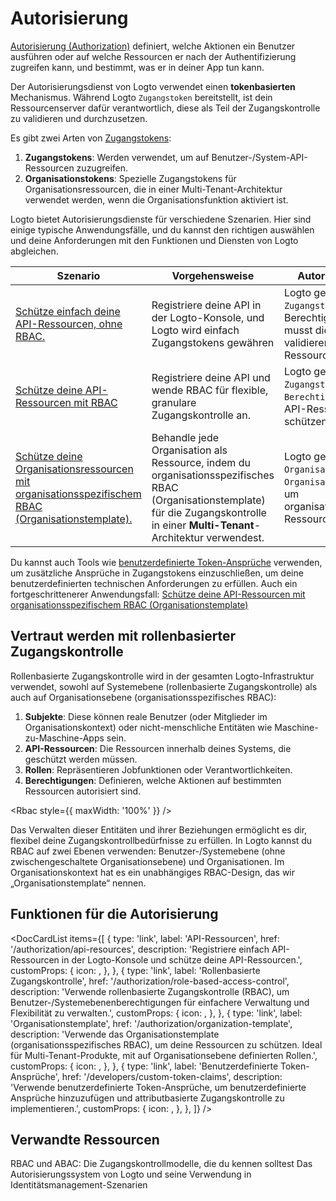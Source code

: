 

# Autorisierung

[Autorisierung (Authorization)](https://auth.wiki/authorization) definiert, welche Aktionen ein Benutzer ausführen oder auf welche Ressourcen er nach der Authentifizierung zugreifen kann, und bestimmt, was er in deiner App tun kann.

Der Autorisierungsdienst von Logto verwendet einen **tokenbasierten** Mechanismus. Während Logto `Zugangstoken` bereitstellt, ist dein Ressourcenserver dafür verantwortlich, diese als Teil der Zugangskontrolle zu validieren und durchzusetzen.

Es gibt zwei Arten von [Zugangstokens](https://auth.wiki/access-token):

1. **Zugangstokens**: Werden verwendet, um auf Benutzer-/System-API-Ressourcen zuzugreifen.
2. **Organisationstokens**: Spezielle Zugangstokens für Organisationsressourcen, die in einer Multi-Tenant-Architektur verwendet werden, wenn die Organisationsfunktion aktiviert ist.

Logto bietet Autorisierungsdienste für verschiedene Szenarien. Hier sind einige typische Anwendungsfälle, und du kannst den richtigen auswählen und deine Anforderungen mit den Funktionen und Diensten von Logto abgleichen.

| Szenario                                                                                                                                                                 | Vorgehensweise                                                                                                                                                                       | Autorisierungsablauf                                                                                                           |
| ------------------------------------------------------------------------------------------------------------------------------------------------------------------------ | ------------------------------------------------------------------------------------------------------------------------------------------------------------------------------------ | ------------------------------------------------------------------------------------------------------------------------------ |
| [Schütze einfach deine API-Ressourcen, ohne RBAC.](/authorization/api-resources/protect-your-api)                                                                        | Registriere deine API in der Logto-Konsole, und Logto wird einfach Zugangstokens gewähren                                                                                            | Logto gewährt `Zugangstoken` (ohne Berechtigungen), und du musst diese Tokens validieren, um deine API-Ressourcen zu schützen. |
| [Schütze deine API-Ressourcen mit RBAC](/authorization/role-based-access-control/protect-api-resources-with-rbac)                                                        | Registriere deine API und wende RBAC für flexible, granulare Zugangskontrolle an.                                                                                                    | Logto gewährt `Zugangstoken` mit `Berechtigung`, um deine API-Ressourcen zu schützen.                                          |
| [Schütze deine Organisationsressourcen mit organisationsspezifischem RBAC (Organisationstemplate).](/authorization/organization-template/protect-organization-resources) | Behandle jede Organisation als Ressource, indem du organisationsspezifisches RBAC (Organisationstemplate) für die Zugangskontrolle in einer **Multi-Tenant**-Architektur verwendest. | Logto gewährt `Organisationstoken` mit `Organisationsberechtigung`, um organisationsspezifische Ressourcen zu schützen.        |

Du kannst auch Tools wie [benutzerdefinierte Token-Ansprüche](/developers/custom-token-claims) verwenden, um zusätzliche Ansprüche in Zugangstokens einzuschließen, um deine benutzerdefinierten technischen Anforderungen zu erfüllen. Auch ein fortgeschrittenerer Anwendungsfall: [Schütze deine API-Ressourcen mit organisationsspezifischem RBAC (Organisationstemplate)](/authorization/organization-template/protect-api-reources)

## Vertraut werden mit rollenbasierter Zugangskontrolle

Rollenbasierte Zugangskontrolle wird in der gesamten Logto-Infrastruktur verwendet, sowohl auf Systemebene (rollenbasierte Zugangskontrolle) als auch auf Organisationsebene (organisationsspezifisches RBAC):

1. **Subjekte**: Diese können reale Benutzer (oder Mitglieder im Organisationskontext) oder nicht-menschliche Entitäten wie Maschine-zu-Maschine-Apps sein.
2. **API-Ressourcen**: Die Ressourcen innerhalb deines Systems, die geschützt werden müssen.
3. **Rollen**: Repräsentieren Jobfunktionen oder Verantwortlichkeiten.
4. **Berechtigungen**: Definieren, welche Aktionen auf bestimmten Ressourcen autorisiert sind.

<Rbac style={{ maxWidth: '100%' }} />

Das Verwalten dieser Entitäten und ihrer Beziehungen ermöglicht es dir, flexibel deine Zugangskontrollbedürfnisse zu erfüllen. In Logto kannst du RBAC auf zwei Ebenen verwenden: Benutzer-/Systemebene (ohne zwischengeschaltete Organisationsebene) und Organisationen. Im Organisationskontext hat es ein unabhängiges RBAC-Design, das wir „Organisationstemplate“ nennen.

## Funktionen für die Autorisierung

<DocCardList
  items={[
    {
      type: 'link',
      label: 'API-Ressourcen',
      href: '/authorization/api-resources',
      description:
        'Registriere einfach API-Ressourcen in der Logto-Konsole und schütze deine API-Ressourcen.',
      customProps: {
        icon: <Api />,
      },
    },
    {
      type: 'link',
      label: 'Rollenbasierte Zugangskontrolle',
      href: '/authorization/role-based-access-control',
      description:
        'Verwende rollenbasierte Zugangskontrolle (RBAC), um Benutzer-/Systemebenenberechtigungen für einfachere Verwaltung und Flexibilität zu verwalten.',
      customProps: {
        icon: <Role />,
      },
    },
    {
      type: 'link',
      label: 'Organisationstemplate',
      href: '/authorization/organization-template',
      description:
        'Verwende das Organisationstemplate (organisationsspezifisches RBAC), um deine Ressourcen zu schützen. Ideal für Multi-Tenant-Produkte, mit auf Organisationsebene definierten Rollen.',
      customProps: {
        icon: <OrgTemplate />,
      },
    },
    {
      type: 'link',
      label: 'Benutzerdefinierte Token-Ansprüche',
      href: '/developers/custom-token-claims',
      description:
        'Verwende benutzerdefinierte Token-Ansprüche, um benutzerdefinierte Ansprüche hinzuzufügen und attributbasierte Zugangskontrolle zu implementieren.',
      customProps: {
        icon: <Jwt />,
      },
    },
  ]}
/>

## Verwandte Ressourcen

<Url href="https://blog.logto.io/rbac-and-abac">
  RBAC und ABAC: Die Zugangskontrollmodelle, die du kennen solltest
</Url>

<Url href="https://blog.logto.io/logto-authorization-system-and-its-use">
  Das Autorisierungssystem von Logto und seine Verwendung in Identitätsmanagement-Szenarien
</Url>
